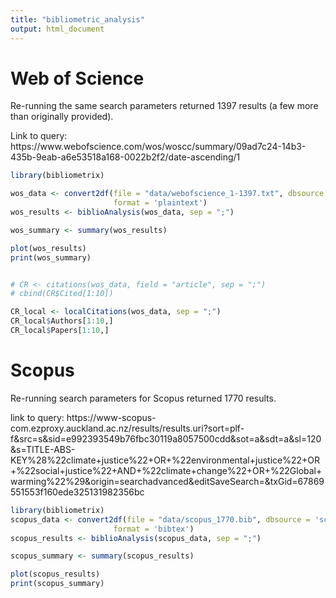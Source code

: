 ```yaml
---
title: "bibliometric_analysis"
output: html_document
---
```



# Web of Science

Re-running the same search parameters returned 1397 results (a few more than originally provided).

Link to query: https://www.webofscience.com/wos/woscc/summary/09ad7c24-14b3-435b-9eab-a6e53518a168-0022b2f2/date-ascending/1

```r
library(bibliometrix)

wos_data <- convert2df(file = "data/webofscience_1-1397.txt", dbsource = 'wos',
                       format = 'plaintext')
wos_results <- biblioAnalysis(wos_data, sep = ";")

wos_summary <- summary(wos_results)

plot(wos_results)
print(wos_summary)


# CR <- citations(wos_data, field = "article", sep = ";")
# cbind(CR$Cited[1:10])

CR_local <- localCitations(wos_data, sep = ";")
CR_local$Authors[1:10,]
CR_local$Papers[1:10,]


```




# Scopus

Re-running search parameters for Scopus returned 1770 results.

link to query: https://www-scopus-com.ezproxy.auckland.ac.nz/results/results.uri?sort=plf-f&src=s&sid=e992393549b76fbc30119a8057500cdd&sot=a&sdt=a&sl=120&s=TITLE-ABS-KEY%28%22climate+justice%22+OR+%22environmental+justice%22+OR+%22social+justice%22+AND+%22climate+change%22+OR+%22Global+warming%22%29&origin=searchadvanced&editSaveSearch=&txGid=67869551553f160ede325131982356bc

```r
library(bibliometrix)
scopus_data <- convert2df(file = "data/scopus_1770.bib", dbsource = 'scopus',
                       format = 'bibtex')
scopus_results <- biblioAnalysis(scopus_data, sep = ";")

scopus_summary <- summary(scopus_results)

plot(scopus_results)
print(scopus_summary)


```
